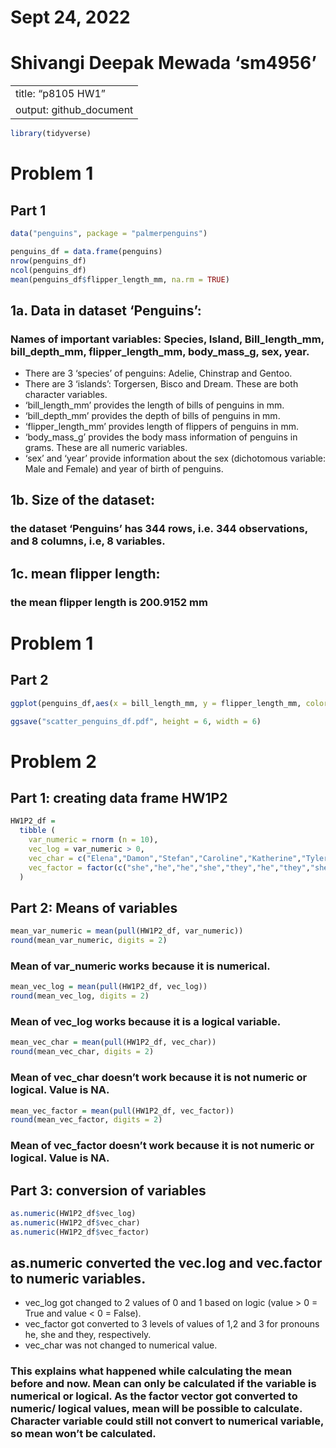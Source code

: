 ##################################################################
# Sept 24, 2022
# Shivangi Deepak Mewada 'sm4956'
##################################################################

---
title: "p8105 HW1"
output: github_document
---

```r
library(tidyverse)
```

# Problem 1
## Part 1

```r
data("penguins", package = "palmerpenguins")
```

```r
penguins_df = data.frame(penguins)
nrow(penguins_df)
ncol(penguins_df)
mean(penguins_df$flipper_length_mm, na.rm = TRUE)
```

## 1a. Data in dataset 'Penguins':  
### Names of important variables: Species, Island, Bill_length_mm, bill_depth_mm, flipper_length_mm, body_mass_g, sex, year. 
* There are 3 'species' of penguins: Adelie, Chinstrap and Gentoo. 
* There are 3 'islands': Torgersen, Bisco and Dream. These are both character variables. 
* 'bill_length_mm' provides the length of bills of penguins in mm. 
* 'bill_depth_mm' provides the depth of bills of penguins in mm. 
* 'flipper_length_mm' provides length of flippers of penguins in mm. 
* 'body_mass_g' provides the body mass information of penguins in grams. These are all numeric variables. 
* 'sex' and 'year' provide information about the sex (dichotomous variable: Male and Female) and year of birth of penguins.

## 1b. Size of the dataset:
### the dataset 'Penguins' has 344 rows, i.e. 344 observations, and 8 columns, i.e, 8 variables.

## 1c. mean flipper length:
### the mean flipper length is 200.9152 mm

# Problem 1
## Part 2

```r
ggplot(penguins_df,aes(x = bill_length_mm, y = flipper_length_mm, color = species)) + geom_point()

ggsave("scatter_penguins_df.pdf", height = 6, width = 6)

```

# Problem 2
## Part 1: creating data frame HW1P2

```r
HW1P2_df = 
  tibble (
    var_numeric = rnorm (n = 10),
    vec_log = var_numeric > 0,
    vec_char = c("Elena","Damon","Stefan","Caroline","Katherine","Tyler","Matt","Bonnie","Klaus","Elijah"),
    vec_factor = factor(c("she","he","he","she","they","he","they","she","he","they"))
  )
```

## Part 2: Means of variables

```r
mean_var_numeric = mean(pull(HW1P2_df, var_numeric))
round(mean_var_numeric, digits = 2)
```
### Mean of var_numeric works because it is numerical.


```r
mean_vec_log = mean(pull(HW1P2_df, vec_log))
round(mean_vec_log, digits = 2)
```
### Mean of vec_log works because it is a logical variable.


```r
mean_vec_char = mean(pull(HW1P2_df, vec_char))
round(mean_vec_char, digits = 2)
```
### Mean of vec_char doesn't work because it is not numeric or logical. Value is NA.


```r
mean_vec_factor = mean(pull(HW1P2_df, vec_factor))
round(mean_vec_factor, digits = 2)
```
### Mean of vec_factor doesn't work because it is not numeric or logical. Value is NA.


## Part 3: conversion of variables

```r
as.numeric(HW1P2_df$vec_log)
as.numeric(HW1P2_df$vec_char)
as.numeric(HW1P2_df$vec_factor)
```
## as.numeric converted the vec.log and vec.factor to numeric variables. 
* vec_log got changed to 2 values of 0 and 1 based on logic (value > 0 = True and value < 0 = False). 
* vec_factor got converted to 3 levels of values of 1,2 and 3 for pronouns he, she and they, respectively. 
* vec_char was not changed to numerical value.

### This explains what happened while calculating the mean before and now. Mean can only be calculated if the variable is numerical or logical. As the factor vector got converted to numeric/ logical values, mean will be possible to calculate. Character variable could still not convert to numerical variable, so mean won't be calculated.

